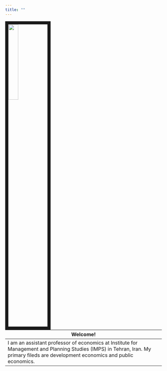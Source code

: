 ```yaml
---
title: ""
---
```


<img src="content/DSC_0998.jpg" style="width:25%; border:10px solid; margin-right: 20px" align="left">


|     Welcome!                      |
|-----------------------------------|
|I am an assistant professor of economics at Institute for Management and Planning Studies (IMPS) in Tehran, Iran. My primary fileds are development economics and public economics.|
